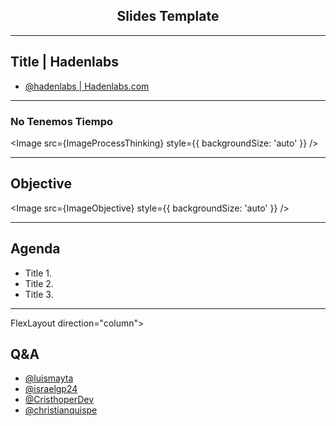 




<BackgroundLayout bg="#3880FF" alignItems="center">

<div style="text-align: center">

## Slides Template

</div>

</BackgroundLayout>

---

## Title | Hadenlabs

- [@hadenlabs | Hadenlabs.com](https://github.com/hadenlabs)

---

<FlexLayout direction="column" justify="space-evenly">

### No Tenemos Tiempo

<Appear>

<Image src={ImageProcessThinking} style={{ backgroundSize: 'auto' }} />

</Appear>

</FlexLayout>

---

<FlexLayout direction="column" justify="space-evenly">

## Objective

<Image
  src={ImageObjective}
  style={{ backgroundSize: 'auto' }} />

</FlexLayout>

---

<FlexLayout direction="column" justify="space-evenly">

## Agenda

- Title 1.
- Title 2.
- Title 3.

</FlexLayout>

---

FlexLayout direction="column">

## Q&amp;A

- [@luismayta](https://github.com/luismayta)
- [@israelgp24](https://github.com/israelgp24)
- [@CristhoperDev](https://github.com/CristhoperDev)
- [@christianquispe](https://github.com/christianquispe)

</FlexLayout>
